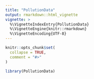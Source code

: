 ```yaml
---
title: "PollutionData"
output: rmarkdown::html_vignette
vignette: >
  %\VignetteIndexEntry{PollutionData}
  %\VignetteEngine{knitr::rmarkdown}
  %\VignetteEncoding{UTF-8}
---
```


```r
knitr::opts_chunk$set(
  collapse = TRUE,
  comment = "#>"
)
```

```r
library(PollutionData)
```
